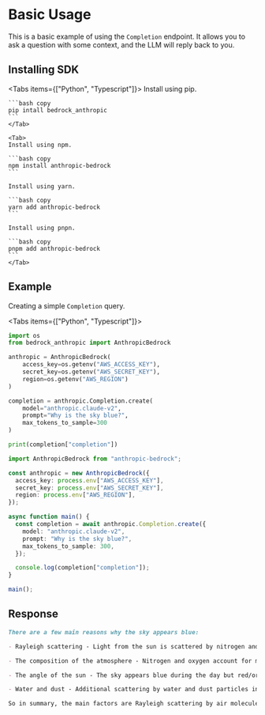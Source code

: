 
# Basic Usage

This is a basic example of using the `Completion` endpoint. It allows you to ask a question with some context, and the LLM will reply back to you.

## Installing SDK

<Tabs items={["Python", "Typescript"]}>
    <Tab>
    Install using pip.

    ```bash copy
    pip intall bedrock_anthropic
    ```
    </Tab>

    <Tab>
    Install using npm.

    ```bash copy
    npm install anthropic-bedrock
    ```

    Install using yarn.

    ```bash copy
    yarn add anthropic-bedrock
    ```

    Install using pnpn.

    ```bash copy
    pnpm add anthropic-bedrock
    ```
    </Tab>

</Tabs>

## Example

Creating a simple `Completion` query.

<Tabs items={["Python", "Typescript"]}>
<Tab>

```python copy
import os
from bedrock_anthropic import AnthropicBedrock

anthropic = AnthropicBedrock(
    access_key=os.getenv("AWS_ACCESS_KEY"),
    secret_key=os.getenv("AWS_SECRET_KEY"),
    region=os.getenv("AWS_REGION")
)

completion = anthropic.Completion.create(
    model="anthropic.claude-v2",
    prompt="Why is the sky blue?",
    max_tokens_to_sample=300
)

print(completion["completion"])
```

</Tab>

<Tab>

```typescript copy
import AnthropicBedrock from "anthropic-bedrock";

const anthropic = new AnthropicBedrock({
  access_key: process.env["AWS_ACCESS_KEY"],
  secret_key: process.env["AWS_SECRET_KEY"],
  region: process.env["AWS_REGION"],
});

async function main() {
  const completion = await anthropic.Completion.create({
    model: "anthropic.claude-v2",
    prompt: "Why is the sky blue?",
    max_tokens_to_sample: 300,
  });

  console.log(completion["completion"]);
}

main();
```

</Tab>
</Tabs>

## Response

```markdown
There are a few main reasons why the sky appears blue:

- Rayleigh scattering - Light from the sun is scattered by nitrogen and oxygen molecules in the atmosphere. Shorter wavelengths like blue and violet are scattered more easily than longer wavelengths, making the sky appear blue.

- The composition of the atmosphere - Nitrogen and oxygen account for most of the atmosphere. These gases are efficient at scattering blue light.

- The angle of the sun - The sky appears blue during the day but red/orange during sunrise and sunset because of the angle sunlight has to pass through the atmosphere. More blue light is scattered away from the line of sight when the sun is higher overhead.

- Water and dust - Additional scattering by water and dust particles in the atmosphere can also contribute to the blue color.

So in summary, the main factors are Rayleigh scattering by air molecules that preferentially scatters blue light, the gases that make up our atmosphere, and the angle/amount of atmosphere sunlight has to pass through. This gives the sky its familiar blue hue during the day.
```
